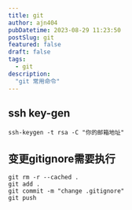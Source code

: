 ```yaml
---
title: git
author: ajn404
pubDatetime: 2023-08-29 11:23:50
postSlug: git
featured: false
draft: false
tags:
  - git
description:
  "git 常用命令"
---
```



## ssh key-gen
```shell
ssh-keygen -t rsa -C "你的邮箱地址"
```

## 变更gitignore需要执行
```shell
git rm -r --cached .
git add .
git commit -m "change .gitignore"
git push
```